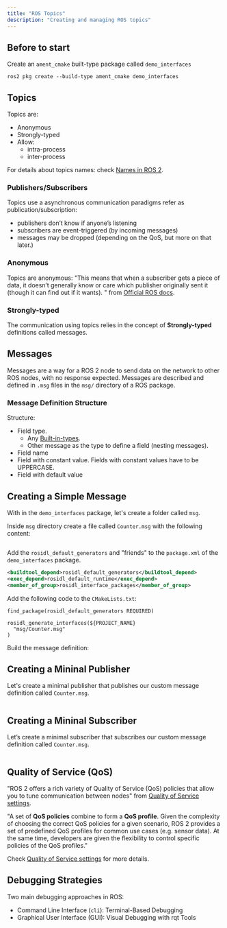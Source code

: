 ```yaml
---
title: "ROS Topics"
description: "Creating and managing ROS topics"
---
```


## Before to start

Create an `ament_cmake` built-type package called `demo_interfaces`

```plain filename="test.cpp"
ros2 pkg create --build-type ament_cmake demo_interfaces
```

## Topics

Topics are:
- Anonymous
- Strongly-typed
- Allow:
    - intra-process
    - inter-process

<Drawio
    file="ros.drawio"
    page="6"
    description="Simple Topic-based interface."
/>

For details about topics names: check [Names in ROS 2](/en/ros2-ws#names-in-ros-2).

### Publishers/Subscribers

Topics use a asynchronous communication paradigms refer as publication/subscription:
- publishers don’t know if anyone’s listening
- subscribers are event-triggered (by incoming messages)
- messages may be dropped (depending on the QoS, but more on that later.)

### Anonymous

Topics are anonymous: "This means that when a subscriber gets a piece of data, it doesn’t generally know or care which publisher originally sent it (though it can find out if it wants). " from [Official ROS docs](https://docs.ros.org/en/rolling/Concepts/Basic/About-Topics.html#anonymous).

### Strongly-typed

The communication using topics relies in the concept of **Strongly-typed** definitions called messages.

## Messages

Messages are a way for a ROS 2 node to send data on the network to other ROS nodes, with no response expected. Messages are described and defined in `.msg` files in the `msg/` directory of a ROS package.

### Message Definition Structure

<Drawio
    file="ros.drawio"
    page="7"
    description="Simple message definition."
/>

Structure:
- Field type. 
    - Any [Built-in-types](https://docs.ros.org/en/humble/Concepts/Basic/About-Interfaces.html#field-types).
    - Other message as the type to define a field (nesting messages).
- Field name
- Field with constant value. Fields with constant values have to be UPPERCASE.
- Field with default value

## Creating a Simple Message

With in the `demo_interfaces` package, let's create a folder called `msg`.

<Terminal
    title="Create a 'msg' folder"
    content="mkdir msg"
/>

Inside `msg` directory create a file called `Counter.msg` with the following content:

```plain filename="Counter.msg remoteURL="https://raw.githubusercontent.com/harleylara/ros2-intro/master/demo_interfaces/msg/Counter.msg"
```

Add the `rosidl_default_generators` and "friends" to the `package.xml` of the `demo_interfaces` package.

```xml
<buildtool_depend>rosidl_default_generators</buildtool_depend>
<exec_depend>rosidl_default_runtime</exec_depend>
<member_of_group>rosidl_interface_packages</member_of_group>
```

Add the following code to the `CMakeLists.txt`:

```CMakeLists
find_package(rosidl_default_generators REQUIRED)

rosidl_generate_interfaces(${PROJECT_NAME}
  "msg/Counter.msg"
)
```

Build the message definition:
<Terminal
    title="Build the workspace"
    content="cd ~/ros2_ws/ && colcon build --symlink-install"
/>

## Creating a Mininal Publisher

Let's create a minimal publisher that publishes our custom message definition called `Counter.msg`.

```python filename="publisher.py remoteURL="https://raw.githubusercontent.com/harleylara/ros2-intro/refs/heads/master/python_basics/python_basics/publisher.py"
```

## Creating a Mininal Subscriber

Let’s create a minimal subscriber that subscribes our custom message definition called `Counter.msg`.

```python filename="subscriber.py remoteURL="https://raw.githubusercontent.com/harleylara/ros2-intro/refs/heads/master/python_basics/python_basics/subscriber.py"
```

## Quality of Service (QoS)

"ROS 2 offers a rich variety of Quality of Service (QoS) policies that allow you to tune communication between nodes" from [Quality of Service settings](https://docs.ros.org/en/humble/Concepts/Intermediate/About-Quality-of-Service-Settings.html).

"A set of **QoS policies** combine to form a **QoS profile**. Given the complexity of choosing the correct QoS policies for a given scenario, ROS 2 provides a set of predefined QoS profiles for common use cases (e.g. sensor data). At the same time, developers are given the flexibility to control specific policies of the QoS profiles."

Check [Quality of Service settings](https://docs.ros.org/en/humble/Concepts/Intermediate/About-Quality-of-Service-Settings.html) for more details.

## Debugging Strategies

Two main debugging approaches in ROS:
- Command Line Interface (`cli`): Terminal-Based Debugging
- Graphical User Interface (GUI): Visual Debugging with rqt Tools

